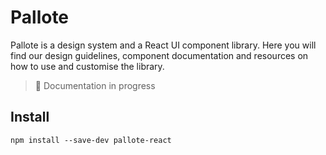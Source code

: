 
<Meta title="Intro" />

<div class="SBMarkdown">

# Pallote

Pallote is a design system and a React UI component library. Here you will find our design guidelines, component documentation and resources on how to use and customise the library.

> 🚧 Documentation in progress

## Install

```shell
npm install --save-dev pallote-react
```

</div>
